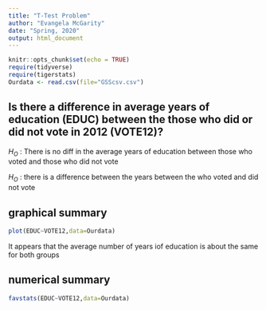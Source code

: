 ```yaml
---
title: "T-Test Problem"
author: "Evangela McGarity"
date: "Spring, 2020"
output: html_document
---
```


```r
knitr::opts_chunk$set(echo = TRUE)
require(tidyverse)
require(tigerstats)
Ourdata <- read.csv(file="GSScsv.csv")
```


## Is there a difference in  average years of education (EDUC) between the those who did or did not vote in 2012 (VOTE12)?

$H_O$ : There is no diff in the average years of education between those who voted and those who did not vote

$H_O$ : there is a difference between the years between the who voted and did not vote

## graphical summary  

```r
plot(EDUC~VOTE12,data=Ourdata)
```
  
  
  It appears that the average number of years iof education is about the same for both groups
  
## numerical summary

```r
favstats(EDUC~VOTE12,data=Ourdata)
```

